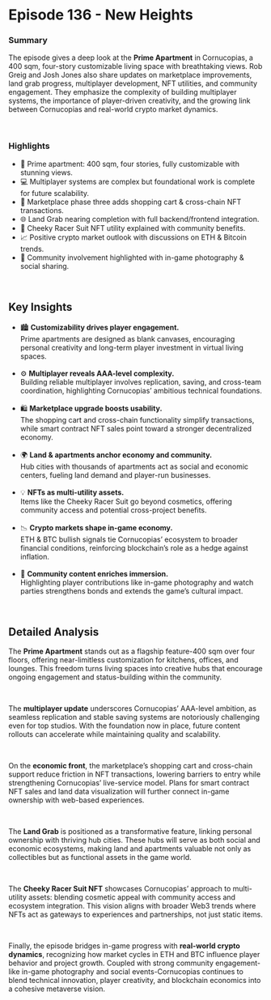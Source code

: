 # Episode 136 - New Heights  

### Summary  

The episode gives a deep look at the **Prime Apartment** in Cornucopias, a 400 sqm, four-story customizable living space with breathtaking views. Rob Greig and Josh Jones also share updates on marketplace improvements, land grab progress, multiplayer development, NFT utilities, and community engagement. They emphasize the complexity of building multiplayer systems, the importance of player-driven creativity, and the growing link between Cornucopias and real-world crypto market dynamics.  

</br>

### Highlights  

<ul className="styled-list">
  <li>🏢 Prime apartment: 400 sqm, four stories, fully customizable with stunning views.</li>
  <li>💻 Multiplayer systems are complex but foundational work is complete for future scalability.</li>
  <li>🛒 Marketplace phase three adds shopping cart & cross-chain NFT transactions.</li>
  <li>🌐 Land Grab nearing completion with full backend/frontend integration.</li>
  <li>🎁 Cheeky Racer Suit NFT utility explained with community benefits.</li>
  <li>📈 Positive crypto market outlook with discussions on ETH & Bitcoin trends.</li>
  <li>📸 Community involvement highlighted with in-game photography & social sharing.</li>
</ul>  

</br>

## Key Insights  

<ul className="styled-list">
  <li>🏙️ <strong>Customizability drives player engagement.</strong><br/>  
  Prime apartments are designed as blank canvases, encouraging personal creativity and long-term player investment in virtual living spaces.</li>

</br>

  <li>⚙️ <strong>Multiplayer reveals AAA-level complexity.</strong><br/>  
  Building reliable multiplayer involves replication, saving, and cross-team coordination, highlighting Cornucopias’ ambitious technical foundations.</li>

</br>

  <li>🛍️ <strong>Marketplace upgrade boosts usability.</strong><br/>  
  The shopping cart and cross-chain functionality simplify transactions, while smart contract NFT sales point toward a stronger decentralized economy.</li>

</br>

  <li>🌍 <strong>Land & apartments anchor economy and community.</strong><br/>  
  Hub cities with thousands of apartments act as social and economic centers, fueling land demand and player-run businesses.</li>

</br>

  <li>💡 <strong>NFTs as multi-utility assets.</strong><br/>  
  Items like the Cheeky Racer Suit go beyond cosmetics, offering community access and potential cross-project benefits.</li>

</br>

  <li>📉 <strong>Crypto markets shape in-game economy.</strong><br/>  
  ETH & BTC bullish signals tie Cornucopias’ ecosystem to broader financial conditions, reinforcing blockchain’s role as a hedge against inflation.</li>

</br>

  <li>📸 <strong>Community content enriches immersion.</strong><br/>  
  Highlighting player contributions like in-game photography and watch parties strengthens bonds and extends the game’s cultural impact.</li>
</ul>  

</br>

## Detailed Analysis  

The **Prime Apartment** stands out as a flagship feature-400 sqm over four floors, offering near-limitless customization for kitchens, offices, and lounges. This freedom turns living spaces into creative hubs that encourage ongoing engagement and status-building within the community.  

</br>

The **multiplayer update** underscores Cornucopias’ AAA-level ambition, as seamless replication and stable saving systems are notoriously challenging even for top studios. With the foundation now in place, future content rollouts can accelerate while maintaining quality and scalability.  

</br>

On the **economic front**, the marketplace’s shopping cart and cross-chain support reduce friction in NFT transactions, lowering barriers to entry while strengthening Cornucopias’ live-service model. Plans for smart contract NFT sales and land data visualization will further connect in-game ownership with web-based experiences.  

</br>

The **Land Grab** is positioned as a transformative feature, linking personal ownership with thriving hub cities. These hubs will serve as both social and economic ecosystems, making land and apartments valuable not only as collectibles but as functional assets in the game world.  

</br>

The **Cheeky Racer Suit NFT** showcases Cornucopias’ approach to multi-utility assets: blending cosmetic appeal with community access and ecosystem integration. This vision aligns with broader Web3 trends where NFTs act as gateways to experiences and partnerships, not just static items.  

</br>

Finally, the episode bridges in-game progress with **real-world crypto dynamics**, recognizing how market cycles in ETH and BTC influence player behavior and project growth. Coupled with strong community engagement-like in-game photography and social events-Cornucopias continues to blend technical innovation, player creativity, and blockchain economics into a cohesive metaverse vision.  
